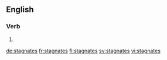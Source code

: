 ==English==

===Verb===
{{head|en|verb form}}

# {{en-third-person singular of|stagnate}}

[[de:stagnates]]
[[fr:stagnates]]
[[fi:stagnates]]
[[sv:stagnates]]
[[vi:stagnates]]